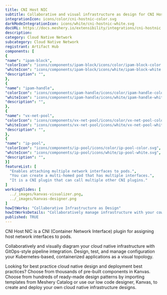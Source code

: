 ```yaml
---
title: CNI Host NIC
subtitle: Collaborative and visual infrastructure as design for CNI Host NIC
integrationIcon: icons/color/cni-hostnic-color.svg
darkModeIntegrationIcon: icons/white/cni-hostnic-white.svg
docURL: https://docs.meshery.io/extensibility/integrations/cni-hostnic
description: 
category: Cloud Native Network
subcategory: Cloud Native Network
registrant: Artifact Hub
components: [
{
"name": "ipam-block",
"colorIcon": "icons/components/ipam-block/icons/color/ipam-block-color.svg",
"whiteIcon": "icons/components/ipam-block/icons/white/ipam-block-white.svg",
"description": "",
},
{
"name": "ipam-handle",
"colorIcon": "icons/components/ipam-handle/icons/color/ipam-handle-color.svg",
"whiteIcon": "icons/components/ipam-handle/icons/white/ipam-handle-white.svg",
"description": "",
},
{
"name": "vx-net-pool",
"colorIcon": "icons/components/vx-net-pool/icons/color/vx-net-pool-color.svg",
"whiteIcon": "icons/components/vx-net-pool/icons/white/vx-net-pool-white.svg",
"description": "",
},
{
"name": "ip-pool",
"colorIcon": "icons/components/ip-pool/icons/color/ip-pool-color.svg",
"whiteIcon": "icons/components/ip-pool/icons/white/ip-pool-white.svg",
"description": "",
}]
featureList: [
  "Enables attaching multiple network interfaces to pods.",
  "You can create a multi-homed pod that has multiple interfaces.",
  "It is a CNI plugin that can call multiple other CNI plugins."
]
workingSlides: [
  ../_images/kanvas-visualizer.png,
  ../_images/kanvas-designer.png
]
howItWorks: "Collaborative Infrastructure as Design"
howItWorksDetails: "Collaboratively manage infrastructure with your coworkers synchronously sharing the same designs."
published: TRUE
---
```

<p>
CNI Host NIC is a CNI (Container Network Interface) plugin for assigning host network interfaces to pods.
</p>
<p>
    Collaboratively and visually diagram your cloud native infrastructure with GitOps-style pipeline integration. Design, test, and manage configuration your Kubernetes-based, containerized applications as a visual topology.
</p>
<p>
    Looking for best practice cloud native design and deployment best practices? Choose from thousands of pre-built components in Kanvas. Choose from hundreds of ready-made design patterns by importing templates from Meshery Catalog or use our low code designer, Kanvas, to create and deploy your own cloud native infrastructure designs.
</p>
